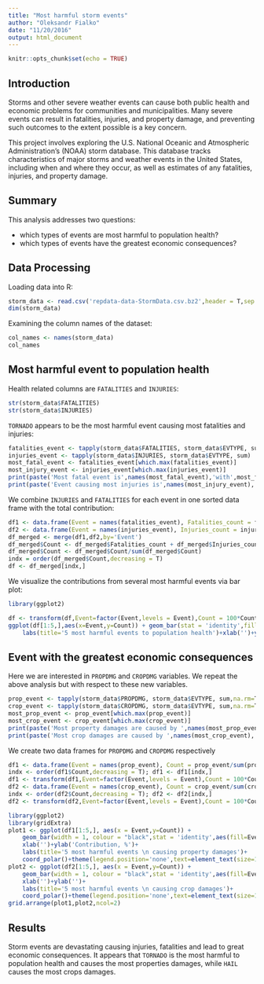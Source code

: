 ```yaml
---
title: "Most harmful storm events"
author: "Oleksandr Fialko"
date: "11/20/2016"
output: html_document
---
```


```r
knitr::opts_chunk$set(echo = TRUE)
```

## Introduction

Storms and other severe weather events can cause both public health and economic problems for communities and municipalities. Many severe events can result in fatalities, injuries, and property damage, and preventing such outcomes to the extent possible is a key concern.

This project involves exploring the U.S. National Oceanic and Atmospheric Administration's (NOAA) storm database. This database tracks characteristics of major storms and weather events in the United States, including when and where they occur, as well as estimates of any fatalities, injuries, and property damage.

## Summary
This analysis addresses two questions:

* which types of events are most harmful to population health?
* which types of events have the greatest economic consequences?


## Data Processing
Loading data into R:
```r
storm_data <- read.csv('repdata-data-StormData.csv.bz2',header = T,sep = ',')
dim(storm_data)
```

Examining the column names of the dataset:
```r
col_names <- names(storm_data)
col_names
```


## Most harmful event to population health
Health related columns are `FATALITIES` and `INJURIES`:
```r
str(storm_data$FATALITIES)
str(storm_data$INJURIES)
```

`TORNADO` appears to be the most harmful event causing most fatalities and injuries:
```r
fatalities_event <- tapply(storm_data$FATALITIES, storm_data$EVTYPE, sum)
injuries_event <- tapply(storm_data$INJURIES, storm_data$EVTYPE, sum)
most_fatal_event <- fatalities_event[which.max(fatalities_event)]
most_injury_event <- injuries_event[which.max(injuries_event)]
print(paste('Most fatal event is',names(most_fatal_event),'with',most_fatal_event[1],'fatalities',sep = ' '))
print(paste('Event causing most injuries is',names(most_injury_event),'with',most_injury_event[1],'injuries',sep = ' '))
```

We combine `INJURIES` and `FATALITIES` for each event in one sorted data frame with the total contribution:
```r
df1 <- data.frame(Event = names(fatalities_event), Fatalities_count = fatalities_event)
df2 <- data.frame(Event = names(injuries_event), Injuries_count = injuries_event)
df_merged <- merge(df1,df2,by='Event')
df_merged$Count <- df_merged$Fatalities_count + df_merged$Injuries_count
df_merged$Count <- df_merged$Count/sum(df_merged$Count)
indx = order(df_merged$Count,decreasing = T)
df <- df_merged[indx,]
```

We visualize the contributions from several most harmful events via bar plot:
```r
library(ggplot2)

df <- transform(df,Event=factor(Event,levels = Event),Count = 100*Count)
ggplot(df[1:5,],aes(x=Event,y=Count)) + geom_bar(stat = 'identity',fill=c('red',rep('black',4)))+
    labs(title='5 most harmful events to population health')+xlab('')+ylab('Contribution, %')
```

## Event with the greatest economic consequences

Here we are interested in `PROPDMG` and `CROPDMG` variables.
We repeat the above analysis but with respect to these new variables.
```r
prop_event <- tapply(storm_data$PROPDMG, storm_data$EVTYPE, sum,na.rm=T)
crop_event <- tapply(storm_data$CROPDMG, storm_data$EVTYPE, sum,na.rm=T)
most_prop_event <- prop_event[which.max(prop_event)]
most_crop_event <- crop_event[which.max(crop_event)]
print(paste('Most property damages are caused by ',names(most_prop_event),'with',most_prop_event[1],'damages',sep = ' '))
print(paste('Most crop damages are caused by ',names(most_crop_event),'with',most_crop_event[1],'damages',sep = ' '))
```

We create two data frames for `PROPDMG` and `CROPDMG` respectively
```r
df1 <- data.frame(Event = names(prop_event), Count = prop_event/sum(prop_event))
indx <- order(df1$Count,decreasing = T); df1 <- df1[indx,]
df1 <- transform(df1,Event=factor(Event,levels = Event),Count = 100*Count)
df2 <- data.frame(Event = names(crop_event), Count = crop_event/sum(crop_event))
indx <- order(df2$Count,decreasing = T); df2 <- df2[indx,]
df2 <- transform(df2,Event=factor(Event,levels = Event),Count = 100*Count)
```

```r
library(ggplot2)
library(gridExtra)
plot1 <- ggplot(df1[1:5,], aes(x = Event,y=Count)) +
    geom_bar(width = 1, colour = "black",stat = 'identity',aes(fill=Event)) + 
    xlab('')+ylab('Contribution, %')+
    labs(title='5 most harmful events \n causing property damages')+
    coord_polar()+theme(legend.position='none',text=element_text(size=18))
plot2 <- ggplot(df2[1:5,], aes(x = Event,y=Count)) +
    geom_bar(width = 1, colour = "black",stat = 'identity',aes(fill=Event)) + 
    xlab('')+ylab('')+
    labs(title='5 most harmful events \n causing crop damages')+
    coord_polar()+theme(legend.position='none',text=element_text(size=18))
grid.arrange(plot1,plot2,ncol=2)

```

## Results

Storm events are devastating causing injuries, fatalities and lead to great economic consequences.
It appears that `TORNADO` is the most harmful to population health and causes the most properties damages, while `HAIL` causes the most crops damages.




